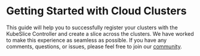# Getting Started with Cloud Clusters

This guide will help you to successfully register your clusters with the KubeSlice Controller and create a 
slice across the clusters. We have worked to make this experience as seamless as possible. 
If you have any comments, questions, or issues, please feel free to join our [community](/versioned_docs/version-0.3.0/community.mdx).
